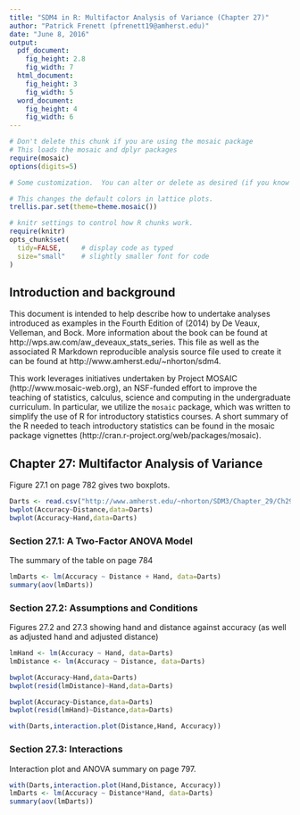 ```yaml
---
title: "SDM4 in R: Multifactor Analysis of Variance (Chapter 27)"
author: "Patrick Frenett (pfrenett19@amherst.edu)"
date: "June 8, 2016"
output: 
  pdf_document:
    fig_height: 2.8
    fig_width: 7
  html_document:
    fig_height: 3
    fig_width: 5
  word_document:
    fig_height: 4
    fig_width: 6
---
```



```r
# Don't delete this chunk if you are using the mosaic package
# This loads the mosaic and dplyr packages
require(mosaic)
options(digits=5)
```

```r
# Some customization.  You can alter or delete as desired (if you know what you are doing).

# This changes the default colors in lattice plots.
trellis.par.set(theme=theme.mosaic())  

# knitr settings to control how R chunks work.
require(knitr)
opts_chunk$set(
  tidy=FALSE,     # display code as typed
  size="small"    # slightly smaller font for code
)
```

## Introduction and background 

This document is intended to help describe how to undertake analyses introduced 
as examples in the Fourth Edition of \emph{Stats: Data and Models} (2014) by De Veaux, Velleman, and Bock.
More information about the book can be found at http://wps.aw.com/aw_deveaux_stats_series.  This
file as well as the associated R Markdown reproducible analysis source file used to create it can be found at http://www.amherst.edu/~nhorton/sdm4.

This work leverages initiatives undertaken by Project MOSAIC (http://www.mosaic-web.org), an NSF-funded effort to improve the teaching of statistics, calculus, science and computing in the undergraduate curriculum. In particular, we utilize the `mosaic` package, which was written to simplify the use of R for introductory statistics courses. A short summary of the R needed to teach introductory statistics can be found in the mosaic package vignettes (http://cran.r-project.org/web/packages/mosaic).

## Chapter 27: Multifactor Analysis of Variance

Figure 27.1 on page 782 gives two boxplots.

```r
Darts <- read.csv("http://www.amherst.edu/~nhorton/SDM3/Chapter_29/Ch29_Darts.csv")
bwplot(Accuracy~Distance,data=Darts)
bwplot(Accuracy~Hand,data=Darts)
```

### Section 27.1: A Two-Factor ANOVA Model

The summary of the table on page 784

```r
lmDarts <- lm(Accuracy ~ Distance + Hand, data=Darts)
summary(aov(lmDarts))
```

### Section 27.2: Assumptions and Conditions

Figures 27.2 and 27.3 showing hand and distance against accuracy (as well as adjusted hand and adjusted distance)

```r
lmHand <- lm(Accuracy ~ Hand, data=Darts)
lmDistance <- lm(Accuracy ~ Distance, data=Darts)

bwplot(Accuracy~Hand,data=Darts)
bwplot(resid(lmDistance)~Hand,data=Darts)

bwplot(Accuracy~Distance,data=Darts)
bwplot(resid(lmHand)~Distance,data=Darts)

with(Darts,interaction.plot(Distance,Hand, Accuracy))
```

### Section 27.3: Interactions

Interaction plot and ANOVA summary on page 797.

```r
with(Darts,interaction.plot(Hand,Distance, Accuracy))
lmDarts <- lm(Accuracy ~ Distance*Hand, data=Darts)
summary(aov(lmDarts))
```